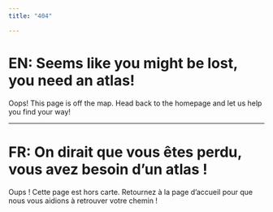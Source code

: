 ```yaml
---
title: "404"

---
```


# EN: Seems like you might be lost, you need an atlas!
Oops! This page is off the map. Head back to the homepage and let us help you find your way!

---

# FR: On dirait que vous êtes perdu, vous avez besoin d'un atlas !

Oups ! Cette page est hors carte. Retournez à la page d'accueil pour que nous vous aidions à retrouver votre chemin !